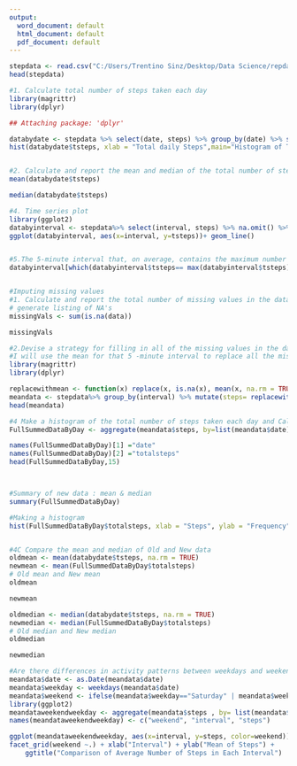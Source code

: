 ---
output:
  word_document: default
  html_document: default
  pdf_document: default
---
```{r}
stepdata <- read.csv("C:/Users/Trentino Sinz/Desktop/Data Science/repdata_data_activity/activity.csv", header = TRUE)
head(stepdata)

#1. Calculate total number of steps taken each day
library(magrittr)
library(dplyr)

## Attaching package: 'dplyr'

databydate <- stepdata %>% select(date, steps) %>% group_by(date) %>% summarize(tsteps= sum(steps)) %>%na.omit()
hist(databydate$tsteps, xlab = "Total daily Steps",main="Histogram of Total Steps by day", breaks = 20)


#2. Calculate and report the mean and median of the total number of steps taken per day
mean(databydate$tsteps)

median(databydate$tsteps)

#4. Time series plot
library(ggplot2)
databyinterval <- stepdata%>% select(interval, steps) %>% na.omit() %>% group_by(interval) %>% summarize(tsteps= mean(steps)) 
ggplot(databyinterval, aes(x=interval, y=tsteps))+ geom_line()


#5.The 5-minute interval that, on average, contains the maximum number of steps
databyinterval[which(databyinterval$tsteps== max(databyinterval$tsteps)),]


#Imputing missing values
#1. Calculate and report the total number of missing values in the dataset (i.e. the total number of rows with NAs)
# generate listing of NA's
missingVals <- sum(is.na(data))

missingVals

#2.Devise a strategy for filling in all of the missing values in the dataset. The strategy does not need to be sophisticated. For example, you could use the mean/median for that day, or the mean for that 5-minute interval, etc.
#I will use the mean for that 5 -minute interval to replace all the missing values in the dataset. At the end, I will check if all the NAs have been replaced
library(magrittr)
library(dplyr)

replacewithmean <- function(x) replace(x, is.na(x), mean(x, na.rm = TRUE))
meandata <- stepdata%>% group_by(interval) %>% mutate(steps= replacewithmean(steps))
head(meandata)

#4 Make a histogram of the total number of steps taken each day and Calculate and report the mean and median total number of steps taken per day.
FullSummedDataByDay <- aggregate(meandata$steps, by=list(meandata$date), sum)

names(FullSummedDataByDay)[1] ="date"
names(FullSummedDataByDay)[2] ="totalsteps"
head(FullSummedDataByDay,15)



#Summary of new data : mean & median
summary(FullSummedDataByDay)

#Making a histogram
hist(FullSummedDataByDay$totalsteps, xlab = "Steps", ylab = "Frequency", main = "Total Daily Steps", breaks = 20)


#4C Compare the mean and median of Old and New data
oldmean <- mean(databydate$tsteps, na.rm = TRUE)
newmean <- mean(FullSummedDataByDay$totalsteps)
# Old mean and New mean
oldmean

newmean

oldmedian <- median(databydate$tsteps, na.rm = TRUE)
newmedian <- median(FullSummedDataByDay$totalsteps)
# Old median and New median
oldmedian

newmedian

#Are there differences in activity patterns between weekdays and weekends?
meandata$date <- as.Date(meandata$date)
meandata$weekday <- weekdays(meandata$date)
meandata$weekend <- ifelse(meandata$weekday=="Saturday" | meandata$weekday=="Sunday", "Weekend", "Weekday" )
library(ggplot2)
meandataweekendweekday <- aggregate(meandata$steps , by= list(meandata$weekend, meandata$interval), na.omit(mean))
names(meandataweekendweekday) <- c("weekend", "interval", "steps")

ggplot(meandataweekendweekday, aes(x=interval, y=steps, color=weekend)) + geom_line()+
facet_grid(weekend ~.) + xlab("Interval") + ylab("Mean of Steps") +
    ggtitle("Comparison of Average Number of Steps in Each Interval")


```
